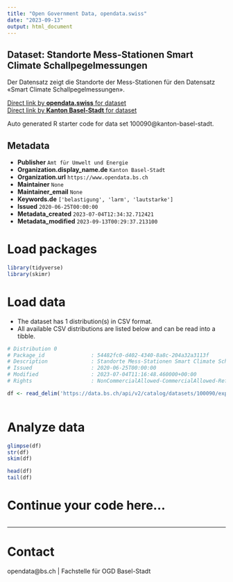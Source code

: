 ```yaml
---
title: "Open Government Data, opendata.swiss"
date: "2023-09-13"
output: html_document
---
```


## Dataset: Standorte Mess-Stationen Smart Climate Schallpegelmessungen

Der Datensatz zeigt die Standorte der Mess-Stationen für den Datensatz «Smart Climate Schallpegelmessungen».

[Direct link by **opendata.swiss** for dataset](https://opendata.swiss/de/dataset/standorte-mess-stationen-smart-climate-schallpegelmessungen)<br>
[Direct link by **Kanton Basel-Stadt** for dataset](https://data.bs.ch/explore/dataset/100090/)

Auto generated R starter code for data set 100090@kanton-basel-stadt.

## Metadata

- **Publisher** `Amt für Umwelt und Energie`
- **Organization.display_name.de** `Kanton Basel-Stadt`
- **Organization.url** `https://www.opendata.bs.ch`
- **Maintainer** `None`
- **Maintainer_email** `None`
- **Keywords.de** `['belastigung', 'larm', 'lautstarke']`
- **Issued** `2020-06-25T00:00:00`
- **Metadata_created** `2023-07-04T12:34:32.712421`
- **Metadata_modified** `2023-09-13T00:29:37.213100`


# Load packages

```r

library(tidyverse)
library(skimr)

```

# Load data

-   The dataset has 1 distribution(s) in CSV format.
-   All available CSV distributions are listed below and can be read into a tibble.

```r

# Distribution 0
# Package_id               : 54482fc0-d402-4340-8a8c-204a32a3113f
# Description              : Standorte Mess-Stationen Smart Climate Schallpegelmessungen (csv)
# Issued                   : 2020-06-25T00:00:00
# Modified                 : 2023-07-04T11:16:48.460000+00:00
# Rights                   : NonCommercialAllowed-CommercialAllowed-ReferenceRequired

df <- read_delim('https://data.bs.ch/api/v2/catalog/datasets/100090/exports/csv')



```

# Analyze data

```r

glimpse(df)
str(df)
skim(df)

head(df)
tail(df)

```

# Continue your code here...

```r

```

------------------------------------------------------------------------

# Contact

opendata@bs.ch | Fachstelle für OGD Basel-Stadt
